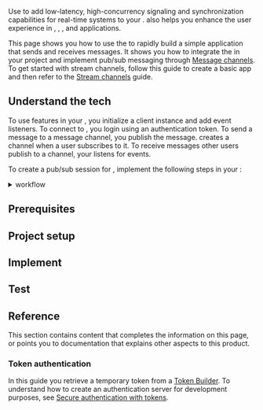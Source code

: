 
Use <Vpd k="SDK" /> to add low-latency, high-concurrency signaling and
synchronization capabilities for real-time systems to your <Vpl k="CLIENT" />. <Vg k="SIG" /> also helps you enhance the user experience in <Vg k="VIDEO" />, <Vg k="AUDIO" />,  <Vg k="ILS" />, and <Vg k="BS" /> applications.

This page shows you how to use the <Vpd k="SDK" /> to rapidly build a simple application that sends and receives messages. It shows you how to integrate the <Vpd k="SDK" /> in your project and implement pub/sub messaging through [Message channels](../core-functionality/message-channel). To get started with stream channels, follow this guide to create a basic <Vg k="SIG" /> app and then refer to the [Stream channels](../core-functionality/stream-channel) guide.

## Understand the tech

To use <Vg k="SIG" /> features in your <Vpl k="CLIENT" />, you initialize a <Vg k="SIG" /> client instance and add event listeners. To connect to <Vg k="SIG" />, you login using an authentication token. To send a message to a message channel, you publish the message. <Vg k="SIG" /> creates a channel when a user subscribes to it. To receive messages other users publish to a channel, your <Vpl k="CLIENT" /> listens for events.

To create a pub/sub session for <Vg k="SIG" />, implement the following steps in your <Vpl k="CLIENT" />:

<details>
<summary><Vg k="SIG" /> workflow</summary>

<PlatformWrapper platform="android">
![](https://agora-doc.s3.us-east-1.amazonaws.com/images/signaling/get-started-workflow-android.svg)
</PlatformWrapper>
<PlatformWrapper platform="react-native">
![](/images/signaling/get-started-workflow-react-native.svg)
</PlatformWrapper>
<PlatformWrapper platform="linux-cpp, windows">
![](https://agora-doc.s3.us-east-1.amazonaws.com/images/signaling/get-started-workflow-linux.svg)
</PlatformWrapper>
<PlatformWrapper platform="unity">
![](https://agora-doc.s3.us-east-1.amazonaws.com/images/signaling/get-started-workflow-unity.svg)
</PlatformWrapper>
<PlatformWrapper platform="web">
![](https://agora-doc.s3.us-east-1.amazonaws.com/images/signaling/get-started-workflow-javascript.svg)
</PlatformWrapper>
<PlatformWrapper platform="flutter">
![](https://agora-doc.s3.us-east-1.amazonaws.com/images/signaling/get-started-workflow-flutter.svg)
</PlatformWrapper>
<PlatformWrapper platform="[ios, macos]">
![](https://agora-doc.s3.us-east-1.amazonaws.com/images/signaling/get-started-workflow-ios-macos.svg)
</PlatformWrapper>
</details>

## Prerequisites

<Prerequisites />

## Project setup

<Setup />

## Implement <Vg k="SIG" />

<Implement />

## Test <Vg k="SIG" />

<Test />

## Reference

This section contains content that completes the information on this page, or points you to documentation that explains other aspects to this product.

### Token authentication

In this guide you retrieve a temporary token from a [Token Builder](https://agora-token-generator-demo.vercel.app/). To understand how to create an authentication server for development purposes, see [Secure authentication with tokens](../get-started/authentication-workflow). 

<Reference />